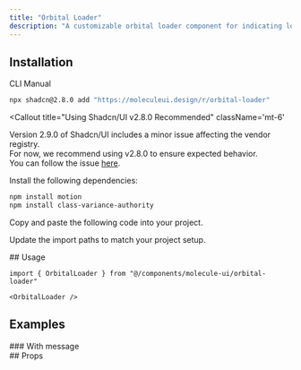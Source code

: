 ```yaml
---
title: "Orbital Loader"
description: "A customizable orbital loader component for indicating loading states in your application. Features smooth orbital animations and optional loading messages."
---
```


<ComponentPreview name="orbital-loader-demo" />

## Installation

<Tabs defaultValue='cli'>

<TabsList>
  <TabsTrigger value="cli">CLI</TabsTrigger>
  <TabsTrigger value="manual">Manual</TabsTrigger>
</TabsList>

<TabsContent value='cli'>

```bash
npx shadcn@2.8.0 add "https://moleculeui.design/r/orbital-loader"
```

<Callout
  title="Using Shadcn/UI v2.8.0 Recommended"
  className='mt-6'
>
  Version 2.9.0 of Shadcn/UI includes a minor issue affecting the vendor registry.  
  For now, we recommend using v2.8.0 to ensure expected behavior.  
  You can follow the issue [here](https://github.com/shadcn-ui/ui/issues/7849).
</Callout>

</TabsContent>

<TabsContent value='manual'>

<Steps>

<Step>Install the following dependencies:</Step>

```bash
npm install motion
npm install class-variance-authority
```

<Step>Copy and paste the following code into your project.</Step>

<ComponentSource
  title="components/molecule-ui/orbital-loader.tsx"
  name="orbital-loader"
/>

<Step>Update the import paths to match your project setup.</Step>

</Steps>

</TabsContent>

</Tabs>

<div className='mb-6'>
## Usage

```tsx
import { OrbitalLoader } from "@/components/molecule-ui/orbital-loader"
```

```tsx
<OrbitalLoader />
```

</div>

## Examples

<div>
### With message

<ComponentPreview name="orbital-loader-with-message-demo" />

</div>

<div>
## Props

<AutoTypeTable
  path="registry/molecule-ui/orbital-loader.tsx"
  name="OrbitalLoaderProps"
/>

</div>
